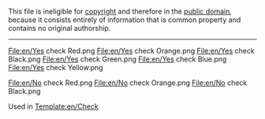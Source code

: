 This file is ineligible for [http://en.wikipedia.org/wiki/Copyrights copyright] and therefore in the [http://en.wikipedia.org/wiki/Public_domain public domain], because it consists entirely of information that is common property and contains no original authorship.

----



<gallery widths=60px heights=60px perrow=7 caption="Yes check">
File:en/Yes check Red.png
File:en/Yes check Orange.png
File:en/Yes check Black.png
File:en/Yes check Green.png
File:en/Yes check Blue.png
File:en/Yes check Yellow.png
</gallery>

<gallery widths=60px heights=60px perrow=7 caption="No check">
File:en/No check Red.png
File:en/No check Orange.png
File:en/No check Black.png
</gallery>


Used in [[Template:en/Check]]